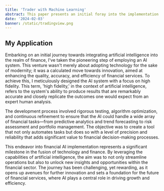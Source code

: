 ```yaml
---
title: 'Trader with Machine Learning'
abstract: This paper presents an initial foray into the implementation of artificial intelligence (AI) within the financial sector, detailing the development and deployment of a high-fidelity AI system designed to enhance financial services. The focus of this endeavor was on achieving accuracy, efficiency, and reliability in financial operations through the integration of AI. The AI system was developed through a rigorous process involving testing, algorithm optimization, and continuous refinement, enabling it to perform a wide range of financial tasks with precision. These tasks include predictive analytics, trend forecasting, risk assessment, and portfolio management. The implementation of this high-fidelity AI aims to automate financial decision-making processes, thereby streamlining operations, uncovering new insights, and identifying opportunities within the financial sector. This paper highlights the challenges and rewards encountered in this innovative journey, underscoring the potential of AI to transform financial services by driving growth and enhancing operational efficiency.
date: '2024-02-03'
banner: /static/tradingview.png
---
```


## My Application

Embarking on an initial journey towards integrating artificial intelligence into the realm of finance, I've taken the pioneering step of employing an AI system. This venture wasn't merely about adopting technology for the sake of modernity; it was a calculated move towards innovation, aimed at enhancing the quality, accuracy, and efficiency of financial services. To achieve this, I meticulously designed the AI system with a focus on high fidelity. This term, 'high fidelity,' in the context of artificial intelligence, refers to the system's ability to produce results that are remarkably accurate and closely replicate the outcomes one would expect from an expert human analysis.

The development process involved rigorous testing, algorithm optimization, and continuous refinement to ensure that the AI could handle a wide array of financial tasks—from predictive analytics and trend forecasting to risk assessment and portfolio management. The objective was to create a tool that not only automates tasks but does so with a level of precision and reliability that adds significant value to financial decision-making processes.

This endeavor into financial AI implementation represents a significant milestone in the fusion of technology and finance. By leveraging the capabilities of artificial intelligence, the aim was to not only streamline operations but also to unlock new insights and opportunities within the financial sector. The journey has been challenging, yet rewarding, as it opens up avenues for further innovation and sets a foundation for the future of financial services, where AI plays a central role in driving growth and efficiency.